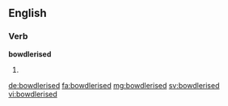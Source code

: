 ==English==

===Verb===
'''bowdlerised'''

# {{past of|bowdlerise}}

[[de:bowdlerised]]
[[fa:bowdlerised]]
[[mg:bowdlerised]]
[[sv:bowdlerised]]
[[vi:bowdlerised]]